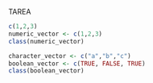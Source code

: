 TAREA
```r
c(1,2,3)
numeric_vector <- c(1,2,3)
class(numeric_vector)

character_vector <- c("a","b","c")
boolean_vector <- c(TRUE, FALSE, TRUE)
class(boolean_vector)
```

